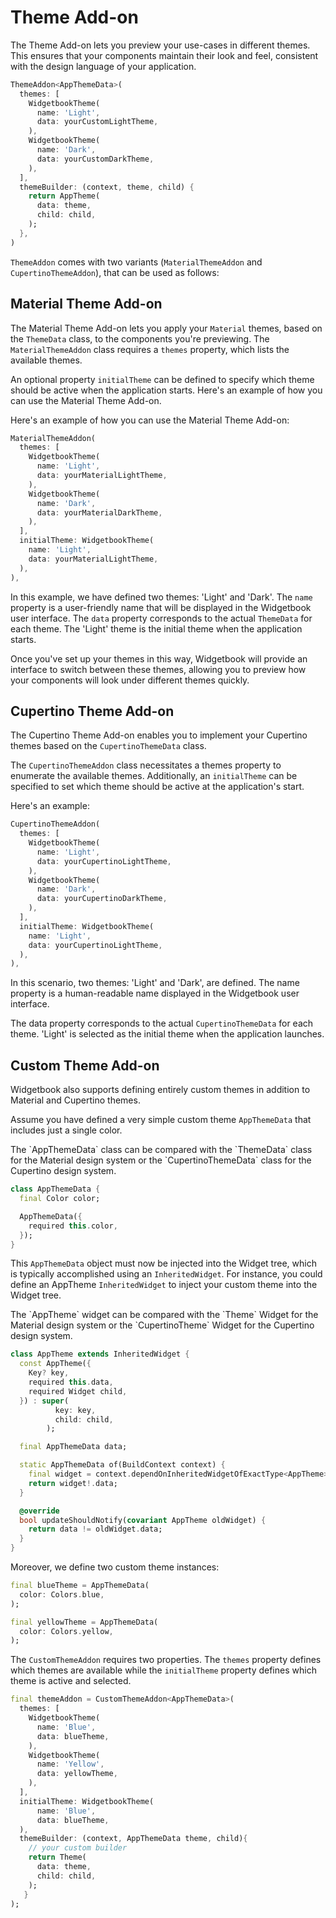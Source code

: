 # Theme Add-on

The Theme Add-on lets you preview your use-cases in different themes. This ensures that
your components maintain their look and feel, consistent with the design language of your
application.

```dart
ThemeAddon<AppThemeData>(
  themes: [
    WidgetbookTheme(
      name: 'Light',
      data: yourCustomLightTheme,
    ),
    WidgetbookTheme(
      name: 'Dark',
      data: yourCustomDarkTheme,
    ),
  ],
  themeBuilder: (context, theme, child) {
    return AppTheme(
      data: theme,
      child: child,
    );
  },
)
```

`ThemeAddon` comes with two variants (`MaterialThemeAddon` and `CupertinoThemeAddon`),
that can be used as follows:

## Material Theme Add-on

The Material Theme Add-on lets you apply your `Material` themes, based on the `ThemeData`
class, to the components you're previewing. The `MaterialThemeAddon` class requires a
`themes` property, which lists the available themes.

An optional property `initialTheme` can be defined to specify which theme should be active
when the application starts. Here's an example of how you can use the Material Theme
Add-on.

Here's an example of how you can use the Material Theme Add-on:

```dart
MaterialThemeAddon(
  themes: [
    WidgetbookTheme(
      name: 'Light',
      data: yourMaterialLightTheme,
    ),
    WidgetbookTheme(
      name: 'Dark',
      data: yourMaterialDarkTheme,
    ),
  ],
  initialTheme: WidgetbookTheme(
    name: 'Light',
    data: yourMaterialLightTheme,
  ),
),
```

In this example, we have defined two themes: 'Light' and 'Dark'. The `name` property is a
user-friendly name that will be displayed in the Widgetbook user interface. The `data`
property corresponds to the actual `ThemeData` for each theme. The 'Light' theme is the
initial theme when the application starts.

Once you've set up your themes in this way, Widgetbook will provide an interface to switch
between these themes, allowing you to preview how your components will look under
different themes quickly.

## Cupertino Theme Add-on

The Cupertino Theme Add-on enables you to implement your Cupertino themes based on the
`CupertinoThemeData` class.

The `CupertinoThemeAddon` class necessitates a themes property to enumerate the available
themes. Additionally, an `initialTheme` can be specified to set which theme should be
active at the application's start.

Here's an example:

```dart title="Example: CupertinoThemeAddon"
CupertinoThemeAddon(
  themes: [
    WidgetbookTheme(
      name: 'Light',
      data: yourCupertinoLightTheme,
    ),
    WidgetbookTheme(
      name: 'Dark',
      data: yourCupertinoDarkTheme,
    ),
  ],
  initialTheme: WidgetbookTheme(
    name: 'Light',
    data: yourCupertinoLightTheme,
  ),
),
```

In this scenario, two themes: 'Light' and 'Dark', are defined. The name property is a
human-readable name displayed in the Widgetbook user interface.

The data property corresponds to the actual `CupertinoThemeData` for each theme. 'Light'
is selected as the initial theme when the application launches.

## Custom Theme Add-on

Widgetbook also supports defining entirely custom themes in addition to Material and
Cupertino themes.

Assume you have defined a very simple custom theme `AppThemeData` that includes just a
single color.

<Info>
  The `AppThemeData` class can be compared with the `ThemeData` class for the Material
  design system or the `CupertinoThemeData` class for the Cupertino design system.
</Info>

```dart title="Example: AppThemeData"
class AppThemeData {
  final Color color;

  AppThemeData({
    required this.color,
  });
}
```

This `AppThemeData` object must now be injected into the Widget tree, which is typically
accomplished using an `InheritedWidget`. For instance, you could define an AppTheme
`InheritedWidget` to inject your custom theme into the Widget tree.

<Info>
  The `AppTheme` widget can be compared with the `Theme` Widget for the Material design
  system or the `CupertinoTheme` Widget for the Cupertino design system.
</Info>

```dart title="Example: AppTheme InheritedWidget"
class AppTheme extends InheritedWidget {
  const AppTheme({
    Key? key,
    required this.data,
    required Widget child,
  }) : super(
          key: key,
          child: child,
        );

  final AppThemeData data;

  static AppThemeData of(BuildContext context) {
    final widget = context.dependOnInheritedWidgetOfExactType<AppTheme>();
    return widget!.data;
  }

  @override
  bool updateShouldNotify(covariant AppTheme oldWidget) {
    return data != oldWidget.data;
  }
}
```

Moreover, we define two custom theme instances:

```dart title="Example: Custom themes"
final blueTheme = AppThemeData(
  color: Colors.blue,
);

final yellowTheme = AppThemeData(
  color: Colors.yellow,
);
```

The `CustomThemeAddon` requires two properties. The `themes` property defines which themes
are available while the `initialTheme` property defines which theme is active and
selected.

```dart title="Example: CustomThemeAddon"
final themeAddon = CustomThemeAddon<AppThemeData>(
  themes: [
    WidgetbookTheme(
      name: 'Blue',
      data: blueTheme,
    ),
    WidgetbookTheme(
      name: 'Yellow',
      data: yellowTheme,
    ),
  ],
  initialTheme: WidgetbookTheme(
      name: 'Blue',
      data: blueTheme,
  ),
  themeBuilder: (context, AppThemeData theme, child){
    // your custom builder
    return Theme(
      data: theme,
      child: child,
    );
   }
);

```
